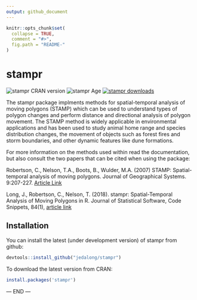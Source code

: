 ```yaml
---
output: github_document
---
```


<!-- README.md is generated from README.Rmd. Please edit that file -->

```r
knitr::opts_chunk$set(
  collapse = TRUE,
  comment = "#>",
  fig.path = "README-"
)
```

# stampr

<!-- badges: start -->
![stampr CRAN version](http://www.r-pkg.org/badges/version/stampr)
![stampr Age](https://rpkg.net/pub-age/stampr/blue)
[![stampr downloads](https://cranlogs.r-pkg.org/badges/last-month/stampr)](https://cran.r-project.org/package=stampr)
<!-- badges: end -->


The stampr package implments methods for spatial-temporal analysis of moving polygons (STAMP) which can be used to understand types of polygon changes and perform distance and directional analysis of polygon movement. The STAMP method is widely applicable in environmental applications and has been used to study animal home range and species distribution changes, the movement of objects such as forest fires and storm boundaries, and other dynamic features like dune formations. 

For more information on the methods used within read the documentation, but also consult the two papers that can be cited when using the package:

Robertson, C., Nelson, T.A., Boots, B., Wulder, M.A. (2007) STAMP: Spatial-temporal analysis of moving polygons. Journal of Geographical Systems. 9:207-227. [Article Link](https://doi.org/10.1007/s10109-007-0044-2)

Long, J., Robertson, C., Nelson, T. (2018). stampr: Spatial-Temporal Analysis of Moving Polygons in R. Journal of Statistical Software, Code Snippets, 84(1), [article link](https://doi.org/10.18637/jss.v084.c01)

## Installation

You can install the latest (under development version) of stampr from github:

```r
devtools::install_github("jedalong/stampr")
```

To download the latest version from CRAN: 

```r
install.packages('stampr')
```

--- END --- 